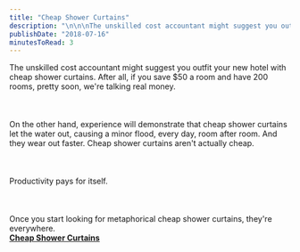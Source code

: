 ```yaml
---
title: "Cheap Shower Curtains"
description: "\n\n\nThe unskilled cost accountant might suggest you outfit your new hotel with cheap shower curtains. After all, if you save $50 a room and have 200 rooms, pretty soon, we're talking real money.\n\n\n\n\n\nOn the other hand, experience will demonstrate that cheap shower curtains let the water out, causing a minor flood, every day, room after room. And they wear out faster. Cheap shower curtains aren't actually cheap.\n\n\n\n\n\nProductivity pays for itself.\n\n\n\n\n\nOnce you start looking for metaphorical cheap "
publishDate: "2018-07-16"
minutesToRead: 3
---
```


<div class="blockquote">
<div><p>The unskilled cost accountant might suggest you outfit your new hotel with cheap shower curtains. After all, if you save $50 a room and have 200 rooms, pretty soon, we're talking real money.<br />
<br /><br /><br />
On the other hand, experience will demonstrate that cheap shower curtains let the water out, causing a minor flood, every day, room after room. And they wear out faster. Cheap shower curtains aren't actually cheap.<br />
<br /><br /><br />
Productivity pays for itself.<br />
<br /><br /><br />
Once you start looking for metaphorical cheap shower curtains, they're everywhere.<br />
<strong><a href="https://seths.blog/2018/07/cheap-shower-curtains/?ref=antonsten.com">Cheap Shower Curtains</a></strong></p></div>
</div>